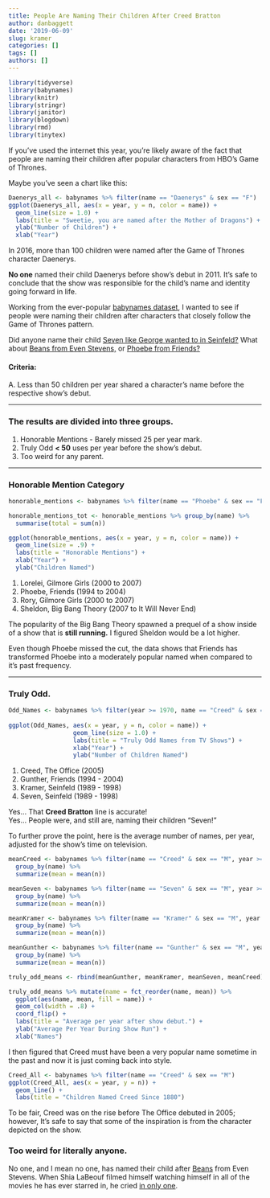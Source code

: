 ```yaml
---
title: People Are Naming Their Children After Creed Bratton
author: danbaggett
date: '2019-06-09'
slug: kramer
categories: []
tags: []
authors: []
---
```


```r
library(tidyverse)
library(babynames)
library(knitr)
library(stringr)
library(janitor)
library(blogdown)
library(rmd)
library(tinytex)
```

If you've used the internet this year, you're likely aware of the fact that people are naming their children after popular characters from HBO's Game of Thrones. 

Maybe you've seen a chart like this:

```r
Daenerys_all <- babynames %>% filter(name == "Daenerys" & sex == "F")
ggplot(Daenerys_all, aes(x = year, y = n, color = name)) + 
  geom_line(size = 1.0) +
  labs(title = "Sweetie, you are named after the Mother of Dragons") +
  ylab("Number of Children") +
  xlab("Year")
```

In 2016, more than 100 children were named after the Game of Thrones character Daenerys. 

**No one** named their child Daenerys before show's debut in 2011. It's safe to conclude that the show was responsible for the child's name and identity going forward in life. 

Working from the ever-popular [babynames dataset](https://www.kaggle.com/kaggle/us-baby-names), I wanted to see if people were naming their children after characters that closely follow the Game of Thrones pattern.

Did anyone name their child [Seven like George wanted to in Seinfeld?](https://www.youtube.com/watch?v=NRUdaWZ4FN0) What about [Beans from Even Stevens,](https://www.imdb.com/name/nm0493037/) or [Phoebe from Friends?](https://en.wikipedia.org/wiki/Phoebe_Buffay)

#### Criteria:
  
A. Less than 50 children per year shared a character's name before the respective show's debut.  

***
### The results are divided into three groups. 

1. Honorable Mentions - Barely missed 25 per year mark. 
2. Truly Odd  **< 50** uses per year before the show's debut.
3. Too weird for any parent.

***
### Honorable Mention Category
```r
honorable_mentions <- babynames %>% filter(name == "Phoebe" & sex == "F" | name == "Sheldon" & sex == "M" | name == "Rory" & sex == "F" | name == "Lorelei" & sex == "F", year >= 1950)

honorable_mentions_tot <- honorable_mentions %>% group_by(name) %>% 
  summarise(total = sum(n))

ggplot(honorable_mentions, aes(x = year, y = n, color = name)) + 
  geom_line(size = .9) +
  labs(title = "Honorable Mentions") +
  xlab("Year") +
  ylab("Children Named")
```

1. Lorelei, Gilmore Girls (2000 to 2007)
2. Phoebe, Friends (1994 to 2004)
3. Rory, Gilmore Girls (2000 to 2007)
4. Sheldon, Big Bang Theory (2007 to It Will Never End)

The popularity of the Big Bang Theory spawned a prequel of a show inside of a show that is **still running.** I figured Sheldon would be a lot higher. 

Even though Phoebe missed the cut, the data shows that Friends has transformed Phoebe into a moderately popular named when compared to it's past frequency. 

***

### Truly Odd. 
```r
Odd_Names <- babynames %>% filter(year >= 1970, name == "Creed" & sex == "M" | name == "Gunther" & sex == "M" | name == "Kramer" & sex == "M" | name == "Seven" & sex == "M")
 
ggplot(Odd_Names, aes(x = year, y = n, color = name)) + 
                  geom_line(size = 1.0) +
                  labs(title = "Truly Odd Names from TV Shows") +
                  xlab("Year") +
                  ylab("Number of Children Named")
```

1. Creed, The Office (2005)
2. Gunther, Friends (1994 - 2004)
3. Kramer, Seinfeld (1989 - 1998)
4. Seven, Seinfeld (1989 - 1998)



Yes... That **Creed Bratton** line is accurate!
<br>
Yes... People were, and still are, naming their children "Seven!" 

To further prove the point, here is the average number of names, per year, adjusted for the show's time on television. 

```r
meanCreed <- babynames %>% filter(name == "Creed" & sex == "M", year >= 2005) %>% 
  group_by(name) %>% 
  summarize(mean = mean(n)) 

meanSeven <- babynames %>% filter(name == "Seven" & sex == "M", year >= 1989) %>% 
  group_by(name) %>% 
  summarize(mean = mean(n)) 

meanKramer <- babynames %>% filter(name == "Kramer" & sex == "M", year >= 1989 & year <= 1996) %>% 
  group_by(name) %>% 
  summarize(mean = mean(n)) 

meanGunther <- babynames %>% filter(name == "Gunther" & sex == "M", year >= 2005) %>% 
  group_by(name) %>% 
  summarize(mean = mean(n)) 

truly_odd_means <- rbind(meanGunther, meanKramer, meanSeven, meanCreed)

truly_odd_means %>% mutate(name = fct_reorder(name, mean)) %>% 
  ggplot(aes(name, mean, fill = name)) + 
  geom_col(width = .8) +
  coord_flip() +
  labs(title = "Average per year after show debut.") +
  ylab("Average Per Year During Show Run") +
  xlab("Names")

```


I then figured that Creed must have been a very popular name sometime in the past and now it is just coming back into style.
```r
Creed_All <- babynames %>% filter(name == "Creed" & sex == "M")
ggplot(Creed_All, aes(x = year, y = n)) + 
  geom_line() + 
  labs(title = "Children Named Creed Since 1880")
```
To be fair, Creed was on the rise before The Office debuted in 2005; however, It's safe to say that some of the inspiration is from the character depicted on the show.  

### Too weird for literally anyone. 
No one, and I mean no one, has named their child after [Beans](https://www.youtube.com/watch?v=NXOISYS5ubY&t=29s) from Even Stevens. When Shia LaBeouf filmed himself watching himself in all of the movies he has ever starred in, he cried [in only one](https://www.youtube.com/watch?v=NXOISYS5ubY&t=29s).


